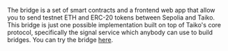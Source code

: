 The bridge is a set of smart contracts and a frontend web app that allow you to send testnet ETH and ERC-20 tokens between Sepolia and Taiko. This bridge is just one possible implementation built on top of Taiko's core protocol, specifically the signal service which anybody can use to build bridges. You can try the bridge [here](https://bridge.a2.taiko.xyz).
